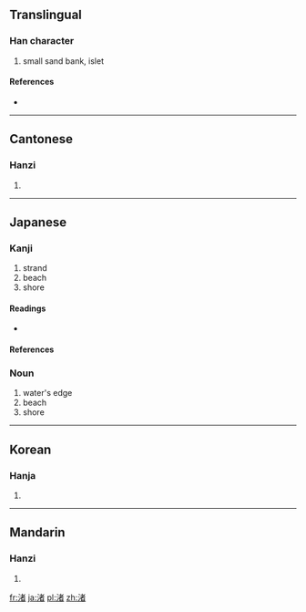 ==Translingual==

===Han character===
{{Han char|rn=85|rad=水|as=08|sn=11|four=3416<sub>0</sub>|canj=水十大日 (EJKA)}}

# small sand bank, islet

====References====
* {{Han ref|kx=0633.410|dkj=17758|dj=1040.010|hdz=31640.040|uh=6E1A|ud=28186|bh=B25A|bd=45658}}

----

==Cantonese==

===Hanzi===
{{yue-hanzi|jyut=|y=jyu2}}

# {{defn|Cantonese|sort=水08}}

----

==Japanese==

===Kanji===
{{ja-kanji|grade=n|rs=水08}}

# strand
# beach
# shore

====Readings====
* {{ja-readings|on=[[しょ]] (sho)|kun=[[なぎさ]] (nagisa)|nanori=[[なぎ]] (nagi)}}

====References====
{{ja-kref
|ku= 2977
|shift= 8f8d
|jis= 3D6D
|euc= BDED
|freq= 2226
|nelson= 2617
|newnelson= 3164
|halpern= 525 
|kld= 386  
|heisig= 1263
|tuttle= 3a9.1 
}}

===Noun===
{{ja-noun|k|count=-|hira=なぎさ|rom=nagisa}}

# water's edge
# beach
# shore

----

==Korean==

===Hanja===
{{ko-hanja|hangeul=저|eumhun=|rv=jeo|mr=chŏ|y=ce}}

# {{defn|Korean|sort=水08}}

----

==Mandarin==

===Hanzi===
{{cmn-hanzi|pin=[[jù]] ([[ju4]]), [[zhǔ]] ([[zhu3]])|wg=chü<sup>4</sup>, chu<sup>3</sup>}}

# {{defn|Mandarin|sort=水08}}

[[fr:渚]]
[[ja:渚]]
[[pl:渚]]
[[zh:渚]]